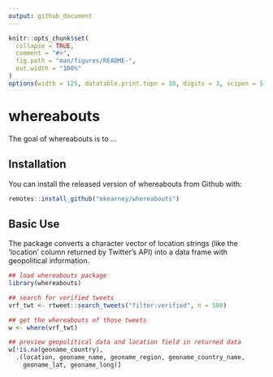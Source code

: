 ```yaml
---
output: github_document
---
```


<!-- README.md is generated from README.Rmd. Please edit that file -->

```r
knitr::opts_chunk$set(
  collapse = TRUE,
  comment = "#>",
  fig.path = "man/figures/README-",
  out.width = "100%"
)
options(width = 125, datatable.print.topn = 10, digits = 3, scipen = 5)
```

# whereabouts

<!-- badges: start -->
<!-- badges: end -->

The goal of whereabouts is to ...

## Installation

You can install the released version of whereabouts from Github with:

``` r
remotes::install_github("mkearney/whereabouts")
```

## Basic Use

The package converts a character vector of location strings (like the 'location'
column returned by Twitter's API) into a data frame with geopolitical information.

```r
## load whereabouts package
library(whereabouts)

## search for verified tweets
vrf_twt <- rtweet::search_tweets("filter:verified", n = 500)

## get the whereabouts of those tweets
w <- where(vrf_twt)

## preview geopolitical data and location field in returned data
w[!is.na(geoname_country), 
  .(location, geoname_name, geoname_region, geoname_country_name,
    geoname_lat, geoname_long)]
```
